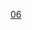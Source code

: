 {{Routemap
| title = 北京地铁6号线
| title-bg = {{北京地铁颜色|6}}
| title-color = white
| inline = <includeonly>1</includeonly>
| map =
\\uhCONTg ~~ ~~ ~~ ~~{{北京地铁线路名|S1|N}}{{rmr|Ricon=U|{{stl|北京地铁|石厂}}}}
\\\uhSTR\CONTg~~ ~~ ~~ ~~[[京门铁路]]
\\utCONTgq\utSTRq\utBHFq!~HUBa\uhKRZt\mKRZt\utENDExeq\uextCONTfq~~ ~~ ~~ ~~{{北京地铁线路名|11|N}}{{rmr|Licon=L|Ricon=R|{{stl|北京地铁|新首钢}}|{{stl|北京地铁|模式口}}}}
\\utKBHFa!~HUBlf\uhBHF!~HUBeq\STR~~ ~~{{stl|北京地铁|金安桥}}~~{{北京地铁线路名|11|N}} {{北京地铁线路名|S1|N}}
\\utSTR+hc2\uhSTR3!~STRc2\STR3
\uhSTRc2\utSTR!~MSTR3+1!~uhSTR3+1!~STRc2\STR3+1!~uhSTRc4\STRc4
uhSTRc2\uhSTR3+1!~STRc2\umtKRZ3+1!~uhSTRc4\STRc4\
uhSTR+1\STR+1!~uhSTRc4\utSTR!~STRc4\\
uhKBHFe!~HUBaq\STR!~HUBq\utBHF!~HUBq\HUBlg\~~ ~~{{stl|北京地铁|苹果园}}~~{{Dim|{{北京地铁线路名|1|N}}}} {{北京地铁线路名|S1|N}} 1号线车站因车站改造工程暂时停止运营
uextCONTgq\emKRZt\uetKRZtu\uextBHFq!~HUBe\uextCONTfq~~ ~~ ~~ ~~{{北京地铁线路名|1|N}}{{rmr|Licon=L|Ricon=R|{{北京地铁线路名|八|N}}{{stl|北京地铁|环球度假区}}|{{stl|北京地铁|福寿岭}}}}
LSTR\utBHF\~~ ~~{{stl|北京地铁|杨庄}}
LSTR\utBHF\~~ ~~{{stl|北京地铁|西黄村}}
LSTR\utBHF\~~ ~~{{stl|北京地铁|廖公庄}}
LSTRl\umtKRZ\CONTfq~~ ~~ ~~ ~~[[京门铁路]]
CONTgq\umtKRZ\CONTfq~~ ~~ ~~ ~~[[一零一铁路]]
utBHF~~ ~~{{stl|北京地铁|田村}}
WASSERq\utKRZW\WASSERq~~ ~~ ~~ ~~[[永定河引水渠]]
utBHF~~ ~~{{stl|北京地铁|海淀五路居}}
\\utABZgl\utABZq+r\utKDSTeq!~HUBa~~ ~~ ~~ ~~[[五路停车场]]
\\utSTR\utSTR\uKDSTCCa!~HUBe
\\utSTR\utKRWg+l\utKRWr~~ ~~ ~~ ~~联络线往{{北京地铁线路名|10}}
\utCONTgq\utTINTt\utABZql\utCONTfq~~ ~~{{stl|北京地铁|慈寿寺}}~~{{北京地铁线路名|10|N}}~~{{rmr|Licon=L|Ricon=R|外环|内环}}
\WASSERq\utKRZW\WASSERq\WASSERq~~ ~~ ~~ ~~[[京密引水渠]]
utBHF~~ ~~{{stl|北京地铁|花园桥}}
\utCONTgq\utTINTt\utSTRq\utCONTfq~~ ~~{{stl|北京地铁|白石桥南}}~~{{北京地铁线路名|9|N}}~~{{rmr|Licon=L|Ricon=R|{{stl|北京地铁|郭公庄}}|{{stl|北京地铁|国家图书馆}}}}
\utCONTgq\uetTINTt\utSTRq\utCONTfq~~ ~~{{Dim|{{stl|北京地铁|二里沟}}~~{{北京地铁线路名|16|N}} {{BJS Dater|16|（|time|）}}}}~~{{rmr|Licon=L|Ricon=R|{{stl|北京地铁|玉渊潭东门}}<!--{{stl|北京地铁|宛平城}}-->|{{stl|北京地铁|北安河}}}}
utBHF~~ ~~{{stl|北京地铁|车公庄西}}
\utBHF!~HUB2\HUBc3~~ ~~{{stl|北京地铁|车公庄}}~~{{北京地铁线路名|2|N}}
\utCONTgq\utKRZtu!~HUBc1\utBHFq!~HUB4\utCONTfq~~ ~~ ~~ ~~{{rmr|Licon=L|Ricon=R|外环|内环}}
\utCONTgq\utKRZto!~HUBc2\uextBHFq!~HUB3\utCONTfq~~ ~~ ~~ ~~{{北京地铁线路名|19|N}}{{rmr|Licon=L|Ricon=R|{{stl|北京地铁|新宫}}|{{stl|北京地铁|牡丹园}}}}
\utBHF!~HUB1+2\HUBX-L~~ ~~{{stl|北京地铁|平安里}}~~{{北京地铁线路名|4|N}} {{Dim|{{北京地铁线路名|19|N}}}}
\utCONTgq\utKRZtu!~HUBc1\utBHFq!~HUB4\utCONTfq~~ ~~ ~~ ~~{{北京地铁线路名|4|N}}{{rmr|Licon=L|Ricon=R|{{北京地铁线路名|大|N}}{{stl|北京地铁|天宫院}}|{{stl|北京地铁|安河桥北}}}}
utBHF~~ ~~{{stl|北京地铁|北海北}}
\WASSERq\utKRZW\WASSERq\WASSERq~~ ~~ ~~ ~~[[北海公园|北海]]、[[什刹海|前海]]
\\utSTR\utSTR+l\utCONTfq~~ ~~ ~~ ~~{{rmr|Ricon=R|{{stl|北京地铁|朱辛庄}}}}
\utXBHF-L\utXBHF-R~~ ~~{{stl|北京地铁|南锣鼓巷}}~~{{北京地铁线路名|8|N}}
utCONTgq\utKRZtu\utSTRr~~ ~~ ~~ ~~{{rmr|Licon=L|{{stl|北京地铁|瀛海}}}}
\utBHF!~HUB2\HUBc3~~ ~~{{stl|北京地铁|东四}}~~{{北京地铁线路名|5|N}}
\utCONTgq\utKRZtu!~HUBc1\utBHFq!~HUB4\utCONTfq~~ ~~ ~~ ~~{{rmr|Licon=L|Ricon=R|{{stl|北京地铁|宋家庄}}|{{stl|北京地铁|天通苑北}}}}
\utBHF!~HUB2\HUBc3~~ ~~{{stl|北京地铁|朝阳门}}~~{{北京地铁线路名|2|N}}
utCONTgq\utSTRq\utKRZtu!~HUBc1\utBHFq!~HUB4\utCONTfq~~ ~~ ~~ ~~{{rmr|Licon=L|Ricon=R|内环|外环}}
uextCONTgq\uextBHFq!~HUBa\uetKRZto\uextSTRq\uextCONTfq~~ ~~ ~~ ~~{{北京地铁线路名|17|N}}{{rmr|Licon=L|Ricon=R|{{stl|北京地铁|嘉会湖}}|{{stl|北京地铁|未来科学城北}}}}
uextKBHFa!~HUBaq\uextKBHFa!~HUBtg\utBHF!~HUBeq\\~~ ~~{{stl|北京地铁|东大桥}}~~{{Dim|{{北京地铁线路名|17|N}}{{BJS Dater|22|（|year|）}} {{北京地铁线路名|22|N}}{{BJS Dater|22|（|year|）}} {{北京地铁线路名|28|N}}{{BJS Dater|28|（|year|）}}}}
uextCONTgq\uextSTRr\uextSTR\utSTR\\\~~ ~~ ~~ ~~{{北京地铁线路名|28|N}}{{rmr|Licon=L|{{stl|北京地铁|广渠东路}}}} 
uextCONTgq\uextSTRq\uextSTRr\utSTR\\\~~ ~~ ~~ ~~{{北京地铁线路名|22|N}}{{rmr|Licon=L|{{stl|北京地铁|平谷东}}}}
utCONTgq\utSTRq\utSTRq\utTINTt\utSTRq\utCONTfq\~~ ~~{{stl|北京地铁|呼家楼}}~~{{北京地铁线路名|10|N}}~~{{rmr|Licon=L|Ricon=R|内环|外环}}
utCONTgq\utSTRq\utSTRq\utTINTt!~utSTRc2\utABZq+3\utCONTfq\~~ ~~{{stl|北京地铁|金台路}}~~{{北京地铁线路名|14|N}}~~{{rmr|Licon=L|Ricon=R|{{stl|北京地铁|张郭庄}}|{{stl|北京地铁|善各庄}}}}
\utABZg+1\utSTRc4~~ ~~ ~~ ~~联络线往{{北京地铁线路名|14}}
WASSERq\utKRZW\WASSERq~~ ~~ ~~ ~~红领巾湖退水渠
utBHF~~ ~~{{stl|北京地铁|十里堡}}
CONTgq\umtKRZ\CONTfq~~ ~~ ~~ ~~[[双沙铁路]]
utBHF~~ ~~{{stl|北京地铁|青年路}}
utpBHF~~ ~~{{stl|北京地铁|褡裢坡}}~~快車通過站
utpBHF~~ ~~{{stl|北京地铁|黄渠}}~~快車通過站
utpBHF~~ ~~{{stl|北京地铁|常营}}~~快車通過站
utpBHF~~ ~~{{stl|北京地铁|草房}}~~快車通過站
\utABZgl+l\uKDSTCCeq~~ ~~ ~~ ~~[[五里桥车辆段]]
utpBHF~~ ~~{{stl|北京地铁|物资学院路}}~~快車通過站
CONTgq\umtKRZ\CONTfq~~ ~~ ~~ ~~[[京承铁路]]
utpBHF~~ ~~{{stl|北京地铁|通州北关}}~~快車通過站
uetpBHF~~ ~~{{Dim|{{stl|北京地铁|通运门}}}}~~（2024年开通）
utpBHF~~ ~~{{stl|北京地铁|北运河西}}~~快車通過站
WASSERq\utKRZW\WASSERq~~ ~~ ~~ ~~[[北运河]]
CONTgq\umtKRZ\CONTfq~~ ~~ ~~ ~~[[京哈铁路]]
utpBHF~~ ~~{{stl|北京地铁|北运河东}}~~快車通過站
utBHF~~ ~~{{stl|北京地铁|郝家府}}
WASSERq\utKRZW\WASSERq~~ ~~ ~~ ~~[[丰字沟]]
utBHF~~ ~~{{stl|北京地铁|东夏园}}
utBHF~~ ~~{{stl|北京地铁|潞城}}
uKDSTCCe~~ ~~ ~~ ~~[[东小营车辆段]]
| bottom = {{navbar|北京地铁RDT/6}}
}}
<noinclude>
{{Rdt intro|[[北京地铁6号线]]}}
[[Category:北京地铁RDT|06]]
</noinclude>